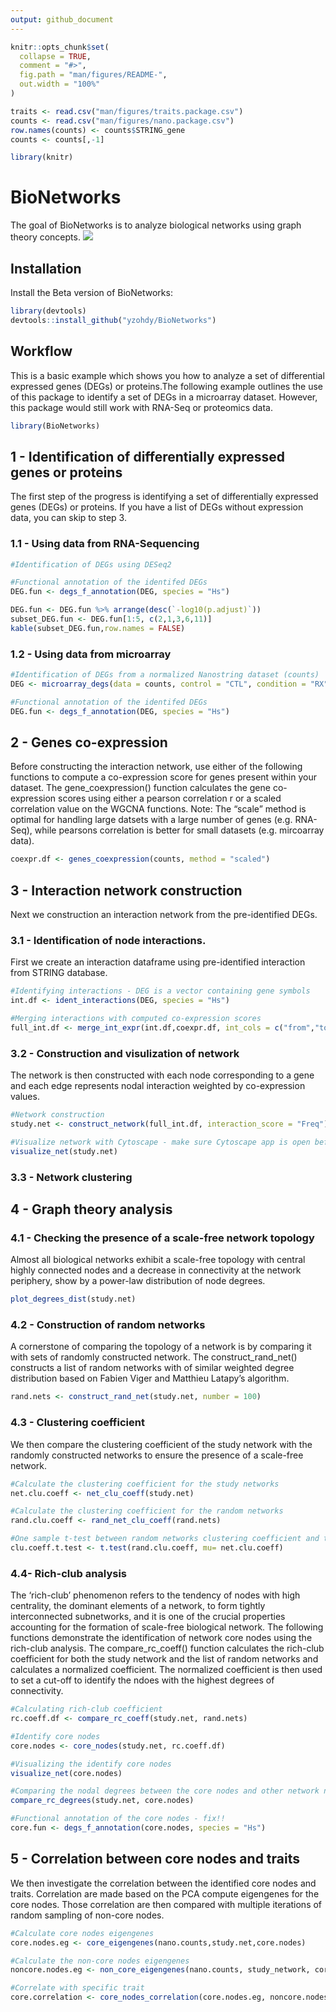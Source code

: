 ```yaml
---
output: github_document
---
```


<!-- README.md is generated from README.Rmd. Please ed  it that file -->

```r
knitr::opts_chunk$set(
  collapse = TRUE,
  comment = "#>",
  fig.path = "man/figures/README-",
  out.width = "100%"
)

traits <- read.csv("man/figures/traits.package.csv")
counts <- read.csv("man/figures/nano.package.csv")
row.names(counts) <- counts$STRING_gene
counts <- counts[,-1]

library(knitr)
```

# BioNetworks

<!-- badges: start -->
<!-- badges: end -->

The goal of BioNetworks is to analyze biological networks using graph theory concepts.
![](man/figures/README-Network.png)

## Installation

Install the Beta version of BioNetworks:

``` r
library(devtools)
devtools::install_github("yzohdy/BioNetworks")
```

## Workflow

This is a basic example which shows you how to analyze a set of differential expressed genes (DEGs) or proteins.The following example outlines the use of this package to identify a set of DEGs in a microarray dataset. However, this package would still work with RNA-Seq or proteomics data.

```r
library(BioNetworks)
```

## 1 - Identification of differentially expressed genes or proteins
The first step of the progress is identifying a set of differentially expressed genes (DEGs) or proteins. If you have a list of DEGs without expression data, you can skip to step 3.

### 1.1 - Using data from RNA-Sequencing
```r

#Identification of DEGs using DESeq2

#Functional annotation of the identifed DEGs
DEG.fun <- degs_f_annotation(DEG, species = "Hs")
```
``` r
DEG.fun <- DEG.fun %>% arrange(desc(`-log10(p.adjust)`))
subset_DEG.fun <- DEG.fun[1:5, c(2,1,3,6,11)]
kable(subset_DEG.fun,row.names = FALSE)
```

### 1.2 - Using data from microarray
```r

#Identification of DEGs from a normalized Nanostring dataset (counts)
DEG <- microarray_degs(data = counts, control = "CTL", condition = "RX")

#Functional annotation of the identifed DEGs
DEG.fun <- degs_f_annotation(DEG, species = "Hs")
```

## 2 - Genes co-expression
Before constructing the interaction network, use either of the following functions to compute a co-expression score for genes present within your dataset. The gene_coexpression() function calculates the gene co-expression scores using either a pearson correlation r or a scaled correlation value on the WGCNA functions.
Note: The "scale" method is optimal for handling large datsets with a large number of genes (e.g. RNA-Seq), while pearsons correlation is better for small datasets (e.g. mircoarray data).
```r
coexpr.df <- genes_coexpression(counts, method = "scaled")
```

## 3 - Interaction network construction
Next we construction an interaction network from the pre-identified DEGs.

### 3.1 - Identification of node interactions.
First we create an interaction dataframe using pre-identified interaction from STRING database.
```r
#Identifying interactions - DEG is a vector containing gene symbols 
int.df <- ident_interactions(DEG, species = "Hs")

#Merging interactions with computed co-expression scores
full_int.df <- merge_int_expr(int.df,coexpr.df, int_cols = c("from","to"),coexpr_cols = c("Var1", "Var2"))
```

### 3.2 - Construction and visulization of network
The network is then constructed with each node corresponding to a gene and each edge represents nodal interaction weighted by co-expression values.
```r
#Network construction
study.net <- construct_network(full_int.df, interaction_score = "Freq")

#Visualize network with Cytoscape - make sure Cytoscape app is open before running this function
visualize_net(study.net)
```

### 3.3 - Network clustering



## 4 - Graph theory analysis

### 4.1 - Checking the presence of a scale-free network topology
Almost all biological networks exhibit a scale-free topology with central highly connected nodes and a decrease in connectivity at the network periphery, show by a power-law distribution of node degrees.
```r
plot_degrees_dist(study.net)
```

### 4.2 - Construction of random networks
A cornerstone of comparing the topology of a network is by comparing it with sets of randomly constructed network. The construct_rand_net() constructs a list of random networks with of similar weighted degree distribution based on Fabien Viger and Matthieu Latapy's algorithm.
```r
rand.nets <- construct_rand_net(study.net, number = 100)
```

### 4.3 - Clustering coefficient
We then compare the clustering coefficient of the study network with the randomly constructed networks to ensure the presence of a scale-free network.
```r
#Calculate the clustering coefficient for the study networks
net.clu.coeff <- net_clu_coeff(study.net)

#Calculate the clustering coefficient for the random networks
rand.clu.coeff <- rand_net_clu_coeff(rand.nets)

#One sample t-test between random networks clustering coefficient and the study network
clu.coeff.t.test <- t.test(rand.clu.coeff, mu= net.clu.coeff)

```

### 4.4- Rich-club analysis
The ‘rich-club’ phenomenon refers to the tendency of nodes with high centrality, the dominant elements of a network, to form tightly interconnected subnetworks, and it is one of the crucial properties accounting for the formation of scale-free biological network. The following functions demonstrate the identification of network core nodes using the rich-club analysis. The compare_rc_coeff() function calculates the rich-club coefficient for both the study network and the list of random networks and calculates a normalized coefficient. The normalized coefficient is then used to set a cut-off to identify the ndoes with the highest degrees of connectivity.

```r
#Calculating rich-club coefficient
rc.coeff.df <- compare_rc_coeff(study.net, rand.nets)

#Identify core nodes
core.nodes <- core_nodes(study.net, rc.coeff.df)

#Visualizing the identify core nodes
visualize_net(core.nodes)

#Comparing the nodal degrees between the core nodes and other network nodes
compare_rc_degrees(study.net, core.nodes)

#Functional annotation of the core nodes - fix!!
core.fun <- degs_f_annotation(core.nodes, species = "Hs") 
```

## 5 - Correlation between core nodes and traits
We then investigate the correlation between the identified core nodes and traits. Correlation are made based on the PCA compute eigengenes for the core nodes. Those correlation are then compared with multiple iterations of random sampling of non-core nodes.

```r
#Calculate core nodes eigengenes
core.nodes.eg <- core_eigengenes(nano.counts,study.net,core.nodes)

#Calculate the non-core nodes eigengenes
noncore.nodes.eg <- non_core_eigengenes(nano.counts, study_network, core.nodes, number =100)

#Correlate with specific trait
core.correlation <- core_nodes_correlation(core.nodes.eg, noncore.nodes.eg, outcomes.df, tested_outcome = "survival")


```


